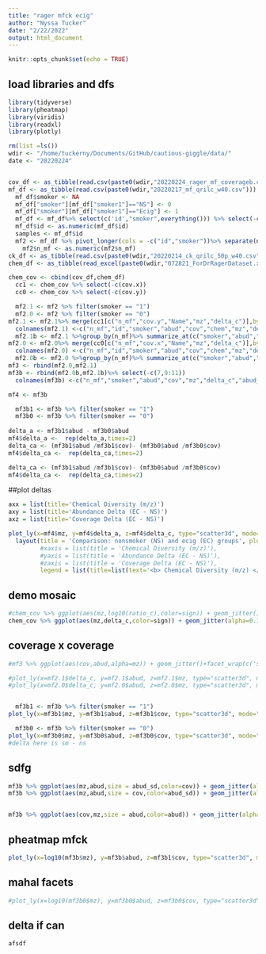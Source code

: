 ```yaml
---
title: "rager mfck ecig"
author: "Nyssa Tucker"
date: "2/22/2022"
output: html_document
---
```


```r
knitr::opts_chunk$set(echo = TRUE)
```

## load libraries and dfs
```r
library(tidyverse)
library(pheatmap)
library(viridis)
library(readxl)
library(plotly)

rm(list =ls())
wdir <- "/home/tuckerny/Documents/GitHub/cautious-giggle/data/"
date <- "20220224"


cov_df <- as_tibble(read.csv(paste0(wdir,"20220224_rager_mf_coverageb.csv"))) %>% filter(mol == "MF")
mf_df <- as_tibble(read.csv(paste0(wdir,"20220217_mf_qrilc_w40.csv"))) %>% select(c('sample',everything())) %>% separate(sample, into=c("smoker1","id"))
  mf_df$smoker <- NA
  mf_df["smoker"][mf_df["smoker1"]=="NS"] <- 0
  mf_df["smoker"][mf_df["smoker1"]=="Ecig"] <- 1
  mf_df <- mf_df%>% select(c('id',"smoker",everything())) %>% select(-c('smoker1')) 
  mf_df$id <- as.numeric(mf_df$id)
  samples <- mf_df$id
  mf2 <- mf_df %>% pivot_longer(cols = -c("id","smoker"))%>% separate(name, into=c("mol","n_mf"))
    mf2$n_mf <- as.numeric(mf2$n_mf)
ck_df <- as_tibble(read.csv(paste0(wdir,"20220214_ck_qrilc_50p_w40.csv")))
chem_df <- as_tibble(read_excel(paste0(wdir,"072821_ForDrRagerDataset.xlsx"),sheet = "C18_pos_Fea3872")) %>% select(c(1,2,12))

chem_cov <- cbind(cov_df,chem_df)
  cc1 <- chem_cov %>% select(-c(cov.x))
  cc0 <- chem_cov %>% select(-c(cov.y))

  mf2.1 <- mf2 %>% filter(smoker == "1")
  mf2.0 <- mf2 %>% filter(smoker == "0")
mf2.1 <- mf2.1%>% merge(cc1[c("n_mf","cov.y","Name","mz","delta_c")],by ='n_mf') %>% select(-c("mol"))
  colnames(mf2.1) <-c("n_mf","id","smoker","abud","cov","chem","mz","delta_c")
  mf2.1b <- mf2.1 %>%group_by(n_mf)%>% summarize_at(c("smoker","abud","cov","mz","delta_c"),.funs=c(mean,sd))
mf2.0 <- mf2.0%>% merge(cc0[c("n_mf","cov.x","Name","mz","delta_c")],by ='n_mf')%>% select(-c("mol"))
  colnames(mf2.0) <-c("n_mf","id","smoker","abud","cov","chem","mz","delta_c")
  mf2.0b <- mf2.0 %>%group_by(n_mf)%>% summarize_at(c("smoker","abud","cov","mz","delta_c"),.funs=c(mean,sd))
mf3 <- rbind(mf2.0,mf2.1)
mf3b <- rbind(mf2.0b,mf2.1b)%>% select(-c(7,9:11))
  colnames(mf3b) <-c("n_mf","smoker","abud","cov","mz","delta_c","abud_sd")

mf4 <- mf3b

  mf3b1 <- mf3b %>% filter(smoker == "1")
  mf3b0 <- mf3b %>% filter(smoker == "0")
  
delta_a <- mf3b1$abud - mf3b0$abud
mf4$delta_a <-  rep(delta_a,times=2)
delta_ca <- (mf3b1$abud /mf3b1$cov)- (mf3b0$abud /mf3b0$cov)
mf4$delta_ca <-  rep(delta_ca,times=2)

delta_ca <- (mf3b1$abud /mf3b1$cov)- (mf3b0$abud /mf3b0$cov)
mf4$delta_ca <-  rep(delta_ca,times=2)

```


##plot deltas
```r
axx = list(title='Chemical Diversity (m/z)')
axy = list(title='Abundance Delta (EC - NS)')
axz = list(title='Coverage Delta (EC - NS)')

plot_ly(x=mf4$mz, y=mf4$delta_a, z=mf4$delta_c, type="scatter3d", mode="markers", color=mf4$delta_a, size=abs(mf4$delta_c))%>%
  layout(title = 'Comparison: nonsmoker (NS) and ecig (EC) groups', plot_bgcolor = "#e5ecf6", 
         #xaxis = list(title = 'Chemical Diversity (m/z)'), 
         #yaxis = list(title = 'Abundance Delta (EC - NS)'), 
         #zaxis = list(title = 'Coverage Delta (EC - NS)'), 
         legend = list(title=list(text='<b> Chemical Diversity (m/z) </b>')))
```

## demo mosaic
```r
#chem_cov %>% ggplot(aes(mz,log10(ratio_c),color=sign)) + geom_jitter()
chem_cov %>% ggplot(aes(mz,delta_c,color=sign)) + geom_jitter(alpha=0.15)

```


## coverage x coverage
```r
#mf3 %>% ggplot(aes(cov,abud,alpha=mz)) + geom_jitter()+facet_wrap(c('smoker'))

#plot_ly(x=mf2.1$delta_c, y=mf2.1$abud, z=mf2.1$mz, type="scatter3d", mode="markers", color=mf2.1$abud)
#plot_ly(x=mf2.0$delta_c, y=mf2.0$abud, z=mf2.0$mz, type="scatter3d", mode="markers", color=mf2.0$abud)


  mf3b1 <- mf3b %>% filter(smoker == "1")
plot_ly(x=mf3b1$mz, y=mf3b1$abud, z=mf3b1$cov, type="scatter3d", mode="markers", color=mf3b1$mz, size=mf3b1$cov)


```

```r
  mf3b0 <- mf3b %>% filter(smoker == "0")
plot_ly(x=mf3b0$mz, y=mf3b0$abud, z=mf3b0$cov, type="scatter3d", mode="markers", color=mf3b0$mz, size=mf3b0$cov)
#delta here is sm - ns

```


## sdfg
```r

mf3b %>% ggplot(aes(mz,abud,size = abud_sd,color=cov)) + geom_jitter(alpha=0.15) + facet_wrap(facets="smoker") +  scale_color_viridis(option="viridis") 
mf3b %>% ggplot(aes(mz,abud,size = cov,color=abud_sd)) + geom_jitter(alpha=0.15) + facet_wrap(facets="smoker") +  scale_color_viridis(option="viridis") 


mf3b %>% ggplot(aes(cov,mz,size = abud,color=abud)) + geom_jitter(alpha=0.15) + facet_wrap(facets="smoker") +  scale_color_viridis(option="viridis") 

```


## pheatmap mfck
```r
plot_ly(x=log10(mf3b$mz), y=mf3b$abud, z=mf3b1$cov, type="scatter3d", mode="markers", color=log10(mf3b1$mz), size=mf3b1$cov)

```

## mahal facets
```r
#plot_ly(x=log10(mf3b0$mz), y=mf3b0$abud, z=mf3b0$cov, type="scatter3d", mode="markers", color=log10(mf3b0$mz), size=mf3b0$cov)

```


## delta if can
```r
afsdf

```


